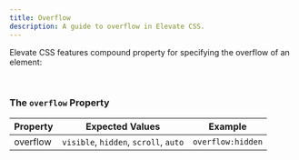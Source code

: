 ```yaml
---
title: Overflow
description: A guide to overflow in Elevate CSS.
---
```


Elevate CSS features compound property for specifying the overflow of an element:

<br/>

### The `overflow` Property

| Property   | Expected Values | Example     |
|------------|--------------------|-----------------------|
| overflow |  `visible`, `hidden`, `scroll`, `auto`  |  `overflow:hidden`  |


